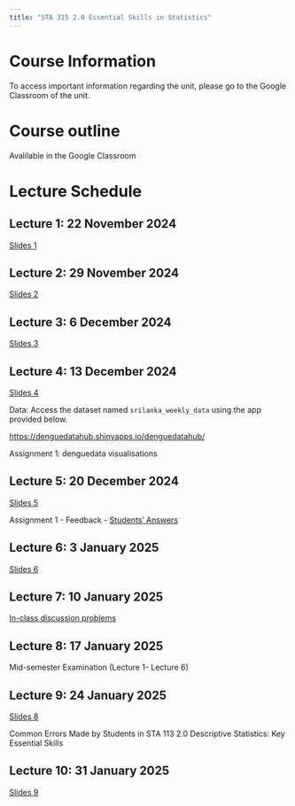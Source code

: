 ```yaml
---
title: "STA 315 2.0 Essential Skills in Statistics"
---
```


# Course Information

To access important information regarding the unit, please go to the Google Classroom of the unit.

# Course outline

Avalilable in the Google Classroom

# Lecture Schedule

## Lecture 1: 22 November 2024

[Slides 1](https://thiyangt.github.io/ES1/#/title-slide)

## Lecture 2: 29 November 2024

[Slides 2](/Week2/index.html)

## Lecture 3: 6 December 2024

[Slides 3](https://thiyanga-scientificwriting.netlify.app/slides/1_thesiswriting/main#1)

## Lecture 4: 13 December 2024

[Slides 4](/Week4/index.html)

Data: Access the dataset named `srilanka_weekly_data` using the app provided below.

<https://denguedatahub.shinyapps.io/denguedatahub/>

Assignment 1: denguedata visualisations

## Lecture 5: 20 December 2024

[Slides 5](/Week5/index.html)

Assignment 1 - Feedback - [Students' Answers](/Feedback/f1.pdf)

## Lecture 6: 3 January 2025

[Slides 6](/Week6/index.html)

## Lecture 7: 10 January 2025

[In-class discussion problems](/Week7/2024_ES.pdf)

## Lecture 8: 17 January 2025

Mid-semester Examination (Lecture 1- Lecture 6)

## Lecture 9: 24 January 2025

[Slides 8](/Week8/index.html)

Common Errors Made by Students in STA 113 2.0 Descriptive Statistics: Key Essential Skills

## Lecture 10: 31 January 2025

[Slides 9](/Week9/index.html)
